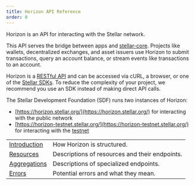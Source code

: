 ```yaml
---
title: Horizon API Reference
order: 0
---
```


Horizon is an API for interacting with the Stellar network. 

This API serves the bridge between apps and [stellar-core](../../glossary/stellar-core.mdx). Projects like wallets, decentralized exchanges, and asset issuers use Horizon to submit transactions, query an account balance, or stream events like transactions to an account.

Horizon is a [RESTful API](https://en.wikipedia.org/wiki/Representational_state_transfer) and can be accessed via cURL, a browser, or one of the [Stellar SDKs](../../software-and-sdks/overview.mdx). To reduce the complexity of your project, we recommend you use an SDK instead of making direct API calls.

The Stellar Development Foundation (SDF) runs two instances of Horizon:
- [https://horizon.stellar.org/](https://horizon.stellar.org/) for interacting with the public network
- [https://horizon-testnet.stellar.org/](https://horizon-testnet.stellar.org/) for interacting with the [testnet](../../glossary/testnet.mdx)

<RightColumn title="API Reference Sections" isNavTable>

|                                     |                                                |
| ----------------------------------- | ---------------------------------------------- |
| [Introduction](../introduction)  | How Horizon is structured.                     |
| [Resources](../resources)        | Descriptions of resources and their endpoints. |
| [Aggregations](../aggregations)  | Descriptions of specialized endpoints.         |
| [Errors](../errors)              | Potential errors and what they mean.           |

</RightColumn>
